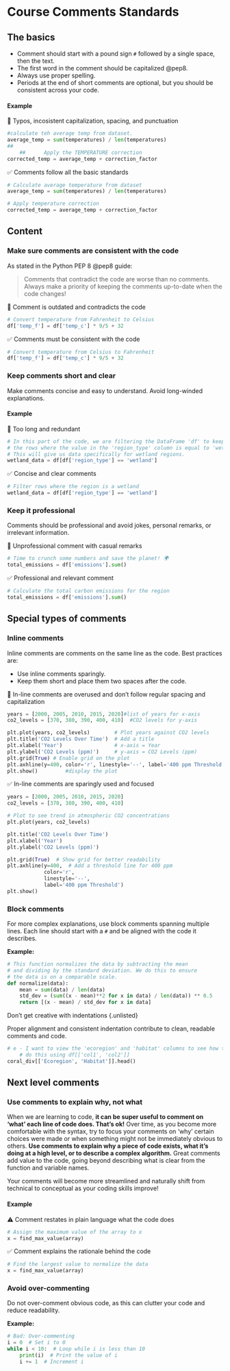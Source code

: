 
# Course Comments Standards

## The basics

- Comment should start with a pound sign `#` followed by a single space, then the text.
- The first word in the comment should be capitalized @pep8.
- Always use proper spelling.
- Periods at the end of short comments are optional, but you should be consistent across your code.

#### Example

🚫 Typos, incosistent capitalization, spacing, and punctuation
```python
#calculate teh average temp from dataset.
average_temp = sum(temperatures) / len(temperatures)
##
    ##      Apply the TEMPERATURE correction
corrected_temp = average_temp + correction_factor
```

✅ Comments follow all the basic standards
```python
# Calculate average temperature from dataset
average_temp = sum(temperatures) / len(temperatures)

# Apply temperature correction
corrected_temp = average_temp + correction_factor
```

## Content 

### Make sure comments are consistent with the code  {.unlisted}

As stated in the Python PEP 8 @pep8 guide:

> Comments that contradict the code are worse than no comments. Always make a priority of keeping the comments up-to-date when the code changes!

🚫 Comment is outdated and contradicts the code
```python
# Convert temperature from Fahrenheit to Celsius
df['temp_f'] = df['temp_c'] * 9/5 + 32
```

✅ Comments must be consistent with the code
```python
# Convert temperature from Celsius to Fahrenheit
df['temp_f'] = df['temp_c'] * 9/5 + 32

```

### Keep comments short and clear {.unlisted}

Make comments concise and easy to understand. Avoid long-winded explanations.

#### Example

🚫 Too long and redundant
```python
# In this part of the code, we are filtering the DataFrame 'df' to keep only 
# the rows where the value in the 'region_type' column is equal to 'wetland'. 
# This will give us data specifically for wetland regions.
wetland_data = df[df['region_type'] == 'wetland']
```

✅ Concise and clear comments
```python
# Filter rows where the region is a wetland
wetland_data = df[df['region_type'] == 'wetland']
```

### Keep it professional {.unlisted}

Comments should be professional and avoid jokes, personal remarks, or irrelevant information.

🚫 Unprofessional comment with casual remarks
```python
# Time to crunch some numbers and save the planet! 🌍
total_emissions = df['emissions'].sum()
```

✅ Professional and relevant comment
```python
# Calculate the total carbon emissions for the region
total_emissions = df['emissions'].sum()
```


## Special types of comments

### Inline comments
Inline comments are comments on the same line as the code. Best practices are:

- Use inline comments sparingly.
- Keep them short and place them two spaces after the code.

🚫 In-line comments are overused and don't follow regular spacing and capitalization
```python
years = [2000, 2005, 2010, 2015, 2020]#list of years for x-axis
co2_levels = [370, 380, 390, 400, 410]  #CO2 levels for y-axis

plt.plot(years, co2_levels)        # Plot years against CO2 levels
plt.title('CO2 Levels Over Time')  # Add a title
plt.xlabel('Year')                 # x-axis = Year
plt.ylabel('CO2 Levels (ppm)')     # y-axis = CO2 Levels (ppm)
plt.grid(True) # Enable grid on the plot
plt.axhline(y=400, color='r', linestyle='--', label='400 ppm Threshold')
plt.show()         #display the plot

```

✅ In-line comments are sparingly used and focused
```python
years = [2000, 2005, 2010, 2015, 2020]
co2_levels = [370, 380, 390, 400, 410]

# Plot to see trend in atmospheric CO2 concentrations
plt.plot(years, co2_levels)

plt.title('CO2 Levels Over Time')
plt.xlabel('Year')
plt.ylabel('CO2 Levels (ppm)')

plt.grid(True)  # Show grid for better readability
plt.axhline(y=400,  # Add a threshold line for 400 ppm
            color='r', 
            linestyle='--', 
            label='400 ppm Threshold')  
plt.show()
```

### Block comments

For more complex explanations, use block comments spanning multiple lines. Each line should start with a `#` and be aligned with the code it describes.

**Example:**
```python
# This function normalizes the data by subtracting the mean
# and dividing by the standard deviation. We do this to ensure
# the data is on a comparable scale.
def normalize(data):
    mean = sum(data) / len(data)
    std_dev = (sum((x - mean)**2 for x in data) / len(data)) ** 0.5
    return [(x - mean) / std_dev for x in data]
```

Don't get creative with indentations {.unlisted}

Proper alignment and consistent indentation contribute to clean, readable comments and code.

```python
# e - I want to view the 'ecoregion' and 'habitat' columns to see how they differ
    # do this using df[['col1', 'col2']]
coral_div[['Ecoregion', 'Habitat']].head()
```
<!--
### Docstrings
7. Use Docstrings for Functions and Classes
For functions, classes, and modules, use docstrings (triple quotes) to describe the purpose, parameters, and return values. The first line should be a summary, followed by a blank line, and then a more detailed description if needed.

**Example:**
```python
def add_numbers(a, b):
    """
    Adds two numbers and returns the result.

    Parameters:
    a (int): The first number.
    b (int): The second number.

    Returns:
    int: The sum of the two numbers.
    """
    return a + b
```
### TODO comments
For reminders about future code improvements or unresolved issues, use `TODO:` followed by a brief explanation.

**Example:**
```python
# TODO: Add error handling for invalid input
```
-->

<!--
## General advice

### Avoid over-commenting
Do not over-comment obvious code, as this can clutter your code and reduce readability.

**Example:**
```python
# Bad: Over-commenting
i = 0  # Set i to 0
while i < 10:  # Loop while i is less than 10
    print(i)  # Print the value of i
    i += 1  # Increment i
```


### Avoid under-commenting

```python
# Temporal range of interest
time_range_1 = "2017"
time_range_2 = "2020"

bbox = [-112.826843, 32.974108, -111.184387, 33.863574]

# catalog search
search = catalog.search(
    collections=['io-biodiversity'],
    bbox=bbox,
    datetime=time_range_1)
```

### Do not rely on commenting for running code

### Avoid "comments as deodorant"
The phrase "code smells" refers to symptoms in our code that may indicate deeper problems with its design or structure. In this case, using "comments as deodorant" means using comments to explain overly-complicated code, instead of making your code as self-explanatory as possible. Avoid comments as deodorant and, instead, work on making your code simple and understandable. @fowler_refactoring_1999
-->

## Next level comments


### Use comments to explain why, not what {.unlisted}

When we are learning to code, **it can be super useful to comment on 'what' each line of code does. That's ok!** Over time, as you become more comfortable with the syntax, try to focus your comments on 'why' certain choices were made or when something might not be immediately obvious to others. 
**Use comments to explain why a piece of code exists, what it’s doing at a high level, or to describe a complex algorithm.** Great comments add value to the code, going beyond describing what is clear from the function and variable names.

Your comments will become more streamlined and naturally shift from technical to conceptual as your coding skills improve!

#### Example

⚠️ Comment restates in plain language what the code does
```python
# Assign the maximum value of the array to x
x = find_max_value(array)  
```

✅ Comment explains the rationale behind the code
```python
# Find the largest value to normalize the data
x = find_max_value(array)  
```

### Avoid over-commenting
Do not over-comment obvious code, as this can clutter your code and reduce readability.

**Example:**
```python
# Bad: Over-commenting
i = 0  # Set i to 0
while i < 10:  # Loop while i is less than 10
    print(i)  # Print the value of i
    i += 1  # Increment i
```